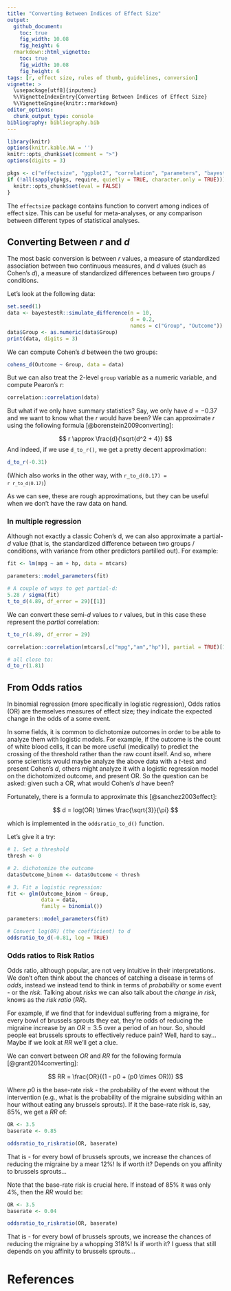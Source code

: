 ---
title: "Converting Between Indices of Effect Size"
output: 
  github_document:
    toc: true
    fig_width: 10.08
    fig_height: 6
  rmarkdown::html_vignette:
    toc: true
    fig_width: 10.08
    fig_height: 6
tags: [r, effect size, rules of thumb, guidelines, conversion]
vignette: >
  \usepackage[utf8]{inputenc}
  %\VignetteIndexEntry{Converting Between Indices of Effect Size}
  %\VignetteEngine{knitr::rmarkdown}
editor_options: 
  chunk_output_type: console
bibliography: bibliography.bib
---


```{r message=FALSE, warning=FALSE, include=FALSE}
library(knitr)
options(knitr.kable.NA = '')
knitr::opts_chunk$set(comment = ">")
options(digits = 3)

pkgs <- c("effectsize", "ggplot2", "correlation", "parameters", "bayestestR")
if (!all(sapply(pkgs, require, quietly = TRUE, character.only = TRUE))) {
  knitr::opts_chunk$set(eval = FALSE)
}
```


The `effectsize` package contains function to convert among indices of effect size. This can be useful for meta-analyses, or any comparison between different types of statistical analyses.

## Converting Between *r* and *d*

The most basic conversion is between *r* values, a measure of standardized association between two continuous measures, and *d* values (such as Cohen's *d*), a measure of standardized differences between two groups / conditions.

Let's look at the following data:

```{r, echo=FALSE}
set.seed(1)
data <- bayestestR::simulate_difference(n = 10,
                                        d = 0.2,
                                        names = c("Group", "Outcome"))
data$Group <- as.numeric(data$Group)
print(data, digits = 3)
```

We can compute Cohen's *d* between the two groups:

```{r}
cohens_d(Outcome ~ Group, data = data)
```

But we can also treat the 2-level `group` variable as a numeric variable, and compute Pearon's *r*:

```{r}
correlation::correlation(data)
```


But what if we only have summary statistics? Say, we only have $d=-0.37$ and we want to know what the *r* would have been? We can approximate *r* using the following formula [@borenstein2009converting]:

$$
r \approx \frac{d}{\sqrt{d^2 + 4}}
$$
And indeed, if we use `d_to_r()`, we get a pretty decent approximation:


```{r}
d_to_r(-0.31)

```


(Which also works in the other way, with <code>r_to_d(0.17) = `r r_to_d(0.17)`</code>)

As we can see, these are rough approximations, but they can be useful when we don't have the raw data on hand.

### In multiple regression

Although not exactly a classic Cohen's d, we can also approximate a partial-*d* value (that is, the standardized difference between two groups / conditions, with variance from other predictors partilled out). For example:


```{r}
fit <- lm(mpg ~ am + hp, data = mtcars)

parameters::model_parameters(fit)

# A couple of ways to get partial-d:
5.28 / sigma(fit)
t_to_d(4.89, df_error = 29)[[1]]
```

We can convert these semi-*d* values to *r* values, but in this case these represent the *partial* correlation:

```{r}
t_to_r(4.89, df_error = 29)

correlation::correlation(mtcars[,c("mpg","am","hp")], partial = TRUE)[1,]

# all close to:
d_to_r(1.81)
```


## From Odds ratios

In binomial regression (more specifically in logistic regression), Odds ratios (OR) are themselves measures of effect size; they indicate the expected change in the odds of a some event.

In some fields, it is common to dichotomize outcomes in order to be able to analyze them with logistic models. For example, if the outcome is the count of white blood cells, it can be more useful (medically) to predict the crossing of the threshold rather than the raw count itself. And so, where some scientists would maybe analyze the above data with a *t*-test and present Cohen's *d*, others might analyze it with a logistic regression model on the dichotomized outcome, and present OR. So the question can be asked: given such a OR, what would Cohen's *d* have been?

Fortunately, there is a formula to approximate this [@sanchez2003effect]:

$$
d = log(OR) \times \frac{\sqrt{3}}{\pi}
$$

which is implemented in the `oddsratio_to_d()` function.

Let's give it a try:

```{r}
# 1. Set a threshold
thresh <- 0

# 2. dichotomize the outcome
data$Outcome_binom <- data$Outcome < thresh

# 3. Fit a logistic regression:
fit <- glm(Outcome_binom ~ Group, 
           data = data,
           family = binomial())

parameters::model_parameters(fit)

# Convert log(OR) (the coefficient) to d
oddsratio_to_d(-0.81, log = TRUE)
```


### Odds ratios to Risk Ratios

Odds ratio, although popular, are not very intuitive in their interpretations. We don't often think about the chances of catching a disease in terms of *odds*, instead we instead tend to think in terms of *probability* or some event - or the *risk*. Talking about *risks* we can also talk about the *change in risk*, knows as the *risk ratio* (*RR*).

For example, if we find that for indevidual suffering from a migraine, for every bowl of brussels sprouts they eat, they're odds of reducing the migraine increase by an $OR = 3.5$ over a period of an hour. So, should people eat brussels sprouts to effectively reduce pain? Well, hard to say... Maybe if we look at *RR* we'll get a clue.

We can convert between *OR* and *RR* for the following formula [@grant2014converting]:

$$
RR = \frac{OR}{(1 - p0 + (p0 \times OR))}  
$$

Where $p0$ is the base-rate risk - the probability of the event without the intervention (e.g., what is the probability of the migraine subsiding within an hour without eating any brussels sprouts). If it the base-rate risk is, say, 85%, we get a *RR* of:


```{r}
OR <- 3.5
baserate <- 0.85

oddsratio_to_riskratio(OR, baserate)
```

That is - for every bowl of brussels sprouts, we increase the chances of reducing the migraine by a mear 12%! Is if worth it? Depends on you affinity to brussels sprouts...

Note that the base-rate risk is crucial here. If instead of 85% it was only 4%, then the *RR* would be:

```{r}
OR <- 3.5
baserate <- 0.04

oddsratio_to_riskratio(OR, baserate)
```

That is - for every bowl of brussels sprouts, we increase the chances of reducing the migraine by a whopping 318%! Is if worth it? I guess that still depends on you affinity to brussels sprouts...


# References
